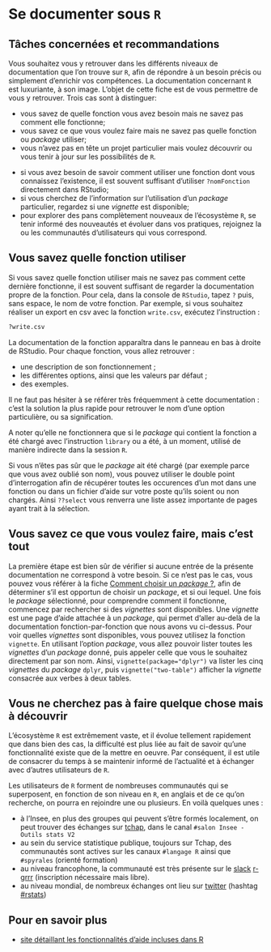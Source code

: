 # Se documenter sous `R`

## Tâches concernées et recommandations

Vous souhaitez vous y retrouver dans les différents niveaux de documentation que l'on trouve sur `R`, afin de répondre à un besoin précis ou simplement d'enrichir vos compétences. La documentation concernant `R` est luxuriante, à son image. L'objet de cette fiche est de vous permettre de vous y retrouver. Trois cas sont à distinguer:

* vous savez de quelle fonction vous avez besoin mais ne savez pas comment elle fonctionne;
* vous savez ce que vous voulez faire mais ne savez pas quelle fonction ou _package_ utiliser;
* vous n'avez pas en tête un projet particulier mais voulez découvrir ou vous tenir à jour sur les possibilités de `R`. 

::: {.recommandation data-latex=""}

* si vous avez besoin de savoir comment utiliser une fonction dont vous connaissez l'existence, il est souvent suffisant d'utiliser `?nomFonction` directement dans RStudio;
* si vous cherchez de l'information sur l'utilisation d'un _package_ particulier, regardez si une _vignette_ est disponible;
* pour explorer des pans complètement nouveaux de l'écosystème `R`, se tenir informé des nouveautés et évoluer dans vos pratiques, rejoignez la ou les communautés d'utilisateurs qui vous correspond.
:::


## Vous savez quelle fonction utiliser

Si vous savez quelle fonction utiliser mais ne savez pas comment cette dernière fonctionne, il est souvent suffisant de regarder la documentation propre de la fonction. Pour cela, dans la console de `RStudio`, tapez `?` puis, sans espace, le nom de votre fonction. Par exemple, si vous souhaitez réaliser un export en csv avec la fonction `write.csv`, exécutez l'instruction :

```r
?write.csv
```

La documentation de la fonction apparaîtra dans le panneau en bas à droite de RStudio. Pour chaque fonction, vous allez retrouver :

* une description de son fonctionnement ;
* les différentes options, ainsi que les valeurs par défaut ;
* des exemples.

Il ne faut pas hésiter à se référer très fréquemment à cette documentation : c'est la solution la plus rapide pour retrouver le nom d'une option particulière, ou sa signification. 

A noter qu'elle ne fonctionnera que si le _package_ qui contient la fonction a été chargé avec l'instruction `library` ou a été, à un moment, utilisé de manière indirecte dans la session `R`. 

Si vous n'êtes pas sûr que le _package_ ait été chargé (par exemple parce que vous avez oublié son nom), vous pouvez utiliser le double point d'interrogation afin de récupérer toutes les occurences d'un mot dans une fonction ou dans un fichier d'aide sur votre poste qu'ils soient ou non chargés. Ainsi `??select` vous renverra une liste assez importante de pages ayant trait à la sélection.

## Vous savez ce que vous voulez faire, mais c'est tout

La première étape est bien sûr de vérifier si aucune entrée de la présente documentation ne correspond à votre besoin. Si ce n'est pas le cas, vous pouvez vous référer à la fiche [Comment choisir un _package_\ ?](#choisir-package), afin de déterminer s'il est opportun de choisir un _package_, et si oui lequel. Une fois le _package_ sélectionné, pour comprendre comment il fonctionne, commencez par rechercher si des _vignettes_ sont disponibles. Une _vignette_ est une page d'aide attachée à un _package_, qui permet d'aller au-delà de la documentation fonction-par-fonction que nous avons vu ci-dessus. Pour voir quelles _vignettes_ sont disponibles, vous pouvez utilisez la fonction `vignette`. En utilisant l'option _package_, vous allez pouvoir lister toutes les _vignettes_ d'un _package_ donné, puis appeler celle que vous le souhaitez directement par son nom. Ainsi, `vignette(package="dplyr")` va lister les cinq _vignettes_ du _package_ `dplyr`, puis `vignette("two-table")` afficher la _vignette_ consacrée aux verbes à deux tables.

## Vous ne cherchez pas à faire quelque chose mais à découvrir

L'écosystème `R` est extrêmement vaste, et il évolue tellement rapidement que dans bien des cas, la difficulté est plus liée au fait de savoir qu'une fonctionnalité existe que de la mettre en oeuvre. Par conséquent, il est utile de consacrer du temps à se maintenir informé de l'actualité et à échanger avec d'autres utilisateurs de `R`.

Les utilisateurs de `R` forment de nombreuses communautés qui se superposent, en fonction de son niveau en `R`, en anglais et de ce qu'on recherche, on pourra en rejoindre une ou plusieurs. En voilà quelques unes :

* à l'Insee, en plus des groupes qui peuvent s'être formés localement, on peut trouver des échanges sur [tchap](https://tchap.gouv.fr/), dans le canal `#salon Insee - Outils stats V2`
* au sein du service statistique publique, toujours sur Tchap, des communautés sont actives sur les canaux `#langage R` ainsi que `#spyrales` (orienté formation)
* au niveau francophone, la communauté est très présente sur le [slack](https://fr.wikipedia.org/wiki/Slack_(plateforme)) [r-grrr](r-grrr.slack.com) (inscription nécessaire mais libre).
* au niveau mondial, de nombreux échanges ont lieu sur [twitter](https://twitter.com) (hashtag [#rstats](https://twitter.com/search?q=%23rstats&src=typed_query))


## Pour en savoir plus

* [site détaillant les fonctionnalités d'aide incluses dans R](https://www.r-project.org/help.html)
